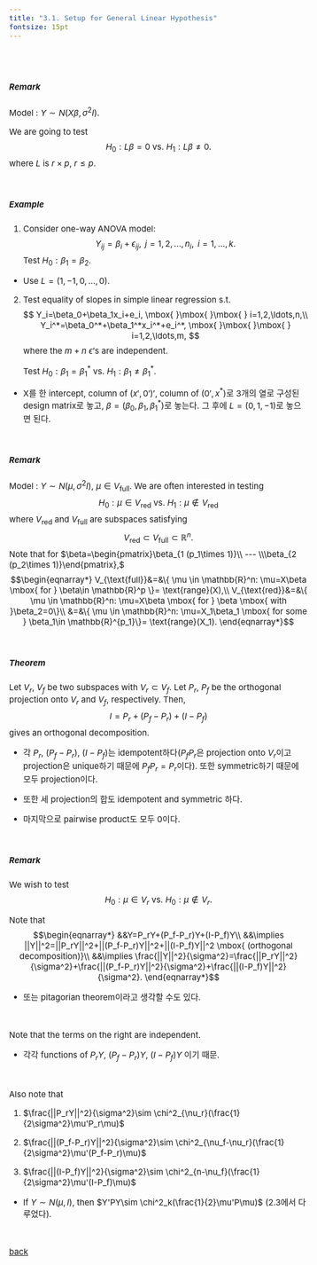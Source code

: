 ```yaml
---
title: "3.1. Setup for General Linear Hypothesis"
fontsize: 15pt
---
```


<style type="text/css">

body, td {
   font-size: 15px;
}
pre {
  font-size: 15px
}
</style>

<br>
<br>

##### Remark
Model : $Y\sim N(X\beta, \sigma^2I)$.

We are going to test 
  $$
  H_0: L\beta=0 \mbox{ }\mbox{ } \mbox{ vs. } H_1: L\beta\ne 0.
  $$
  where $L$ is $r\times p$, $r\le p$. 

&nbsp;

##### Example

1. Consider one-way ANOVA model:
$$
Y_{ij}=\beta_i+\epsilon_{ij}, \mbox{ }\mbox{ } \mbox{ } j=1,2,\ldots,n_i, \mbox{ } i=1,\ldots,k.
$$
Test $H_0:\beta_1=\beta_2$. 
   
  * Use $L=(1,-1,0,\ldots,0)$.
  
  
2. Test equality of slopes in simple linear regression s.t.
    $$
    Y_i=\beta_0+\beta_1x_i+e_i, \mbox{ }\mbox{ }\mbox{ } i=1,2,\ldots,n,\\
    Y_i^*=\beta_0^*+\beta_1^*x_i^*+e_i^*, \mbox{ }\mbox{ }\mbox{ } i=1,2,\ldots,m,
    $$
   where the $m+n$ $\epsilon$'s are independent.

   Test $H_0:\beta_1=\beta_1^* \mbox{ } \mbox{ }  \mbox{vs. }H_1:\beta_1\ne\beta_1^*$. 
  
  * X를 한 intercept, column of $(x', 0')'$, column of $(0', x^*)$로 3개의 열로 구성된 design matrix로 놓고,  $\beta=(\beta_0,\beta_1,\beta_1^*)$로 놓는다. 그 후에 $L=(0,1,-1)$로 놓으면 된다. 
  
&nbsp;

##### Remark

Model : $Y\sim N(\mu, \sigma^2I)$, $\mu\in V_{\text{full}}$. We are often interested in testing
$$
H_0: \mu\in V_{\text{red}} \mbox{ }\mbox{ } \mbox{ vs. } H_1: \mu\notin V_{\text{red}}
$$
where $V_{\text{red}}$ and $V_{\text{full}}$ are subspaces satisfying
$$
V_{\text{red}}\subset V_{\text{full}}\subset\mathbb{R}^n.
$$
Note that for $\beta=\begin{pmatrix}\beta_{1 (p_1\times 1)}\\ --- \\\beta_{2 (p_2\times 1)}\end{pmatrix},$
$$\begin{eqnarray*}
V_{\text{full}}&=&\{ \mu \in \mathbb{R}^n: \mu=X\beta \mbox{ for } \beta\in \mathbb{R}^p \}= \text{range}(X),\\
V_{\text{red}}&=&\{ \mu \in \mathbb{R}^n: \mu=X\beta \mbox{ for } \beta \mbox{ with }\beta_2=0\}\\
&=&\{ \mu \in \mathbb{R}^n: \mu=X_1\beta_1 \mbox{ for some } \beta_1\in \mathbb{R}^{p_1}\}= \text{range}(X_1).
\end{eqnarray*}$$

  
&nbsp;

##### Theorem
Let $V_r$, $V_f$ be two subspaces with $V_r \subset V_f$. Let $P_r$, $P_f$ be the orthogonal projection onto $V_r$ and $V_f$, respectively. Then,
$$
  I=P_r+ (P_f-P_r)+(I-P_f)
$$
gives an orthogonal decomposition.

   * 각 $P_r$, $(P_f-P_r)$, $(I-P_f)$는 idempotent하다($P_fP_r$은 projection onto $V_r$이고 projection은 unique하기 때문에 $P_fP_r=P_r$이다).
     또한 symmetric하기 때문에 모두 projection이다. 
   
   * 또한 세 projection의 합도 idempotent and symmetric 하다.
   
   * 마지막으로 pairwise product도 모두 0이다. 

&nbsp;

##### Remark
We wish to test 
$$
H_0: \mu \in V_r \mbox{ }\mbox{ }\mbox{ vs. } \mbox{ }\mbox{ }H_0: \mu \notin V_r. 
$$

Note that
$$\begin{eqnarray*}
&&Y=P_rY+(P_f-P_r)Y+(I-P_f)Y\\
&&\implies ||Y||^2=||P_rY||^2+||(P_f-P_r)Y||^2+||(I-P_f)Y||^2 \mbox{ (orthogonal decomposition)}\\
&&\implies \frac{||Y||^2}{\sigma^2}=\frac{||P_rY||^2}{\sigma^2}+\frac{||(P_f-P_r)Y||^2}{\sigma^2}+\frac{||(I-P_f)Y||^2}{\sigma^2}.
\end{eqnarray*}$$
   
   * 또는 pitagorian theorem이라고 생각할 수도 있다. 

&nbsp;

Note that the terms on the right are independent. 

   * 각각 functions of $P_rY$, $(P_f-P_r)Y$, $(I-P_f)Y$ 이기 때문.
   
&nbsp;

Also note that

1. $\frac{||P_rY||^2}{\sigma^2}\sim \chi^2_{\nu_r}(\frac{1}{2\sigma^2}\mu'P_r\mu)$
 
2. $\frac{||(P_f-P_r)Y||^2}{\sigma^2}\sim \chi^2_{\nu_f-\nu_r}(\frac{1}{2\sigma^2}\mu'(P_f-P_r)\mu)$
 
3. $\frac{||(I-P_f)Y||^2}{\sigma^2}\sim \chi^2_{n-\nu_f}(\frac{1}{2\sigma^2}\mu'(I-P_f)\mu)$


  * If $Y\sim N(\mu,I)$, then $Y'PY\sim \chi^2_k(\frac{1}{2}\mu'P\mu)$ (2.3에서 다루었다).
  
&nbsp;

[back](../lm.html)

